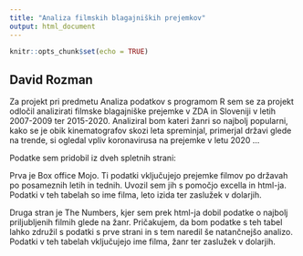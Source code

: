 ```yaml
---
title: "Analiza filmskih blagajniških prejemkov"
output: html_document
---
```


```r
knitr::opts_chunk$set(echo = TRUE)
```

## David Rozman

Za projekt pri predmetu Analiza podatkov s programom R sem se za projekt
odločil analizirati filmske blagajniške prejemke v ZDA in Sloveniji v letih
2007-2009 ter 2015-2020. Analiziral bom kateri žanri so najbolj popularni,
kako se je obik kinematografov skozi leta spreminjal, primerjal državi glede na
trende, si ogledal vpliv koronavirusa na prejemke v letu 2020 ...



Podatke sem pridobil iz dveh spletnih strani:

Prva je Box office Mojo. Ti podatki vključujejo prejemke filmov po državah po
posameznih letih in tednih. Uvozil sem jih s pomočjo excella in html-ja. Podatki
v teh tabelah so ime filma, leto izida ter zaslužek v dolarjih.

Druga stran je The Numbers, kjer sem prek html-ja dobil podatke o najbolj
priljubljenih filmih glede na žanr. Pričakujem, da bom podatke s teh tabel lahko
združil s podatki s prve strani in s tem naredil še natančnejšo analizo. Podatki
v teh tabelah vključujejo ime filma, žanr ter zaslužek v dolarjih.
